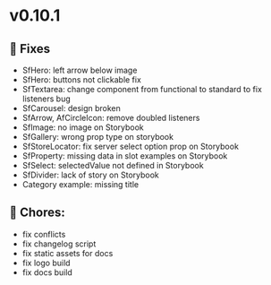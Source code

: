 
<Meta title="Releases/v0.10.1 - Latest/Change log" />

# v0.10.1


## 🐛 Fixes

- SfHero: left arrow below image
- SfHero: buttons not clickable fix
- SfTextarea: change component from functional to standard to fix listeners bug 
- SfCarousel: design broken 
- SfArrow, AfCircleIcon: remove doubled listeners
- SfImage: no image on Storybook
- SfGallery: wrong prop type on storybook
- SfStoreLocator: fix server select option prop on Storybook
- SfProperty: missing data in slot examples on Storybook 
- SfSelect: selectedValue not defined in Storybook
- SfDivider: lack of story on Storybook
- Category example: missing title


## 🧹 Chores:

- fix conflicts
- fix changelog script
- fix static assets for docs
- fix logo build 
- fix docs build